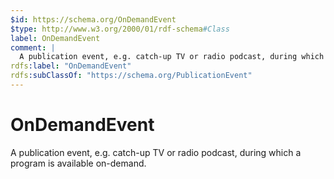 ```yaml
---
$id: https://schema.org/OnDemandEvent
$type: http://www.w3.org/2000/01/rdf-schema#Class
label: OnDemandEvent
comment: |
  A publication event, e.g. catch-up TV or radio podcast, during which a program is available on-demand.
rdfs:label: "OnDemandEvent"
rdfs:subClassOf: "https://schema.org/PublicationEvent"
---
```


# OnDemandEvent

A publication event, e.g. catch-up TV or radio podcast, during which a program is available on-demand.

